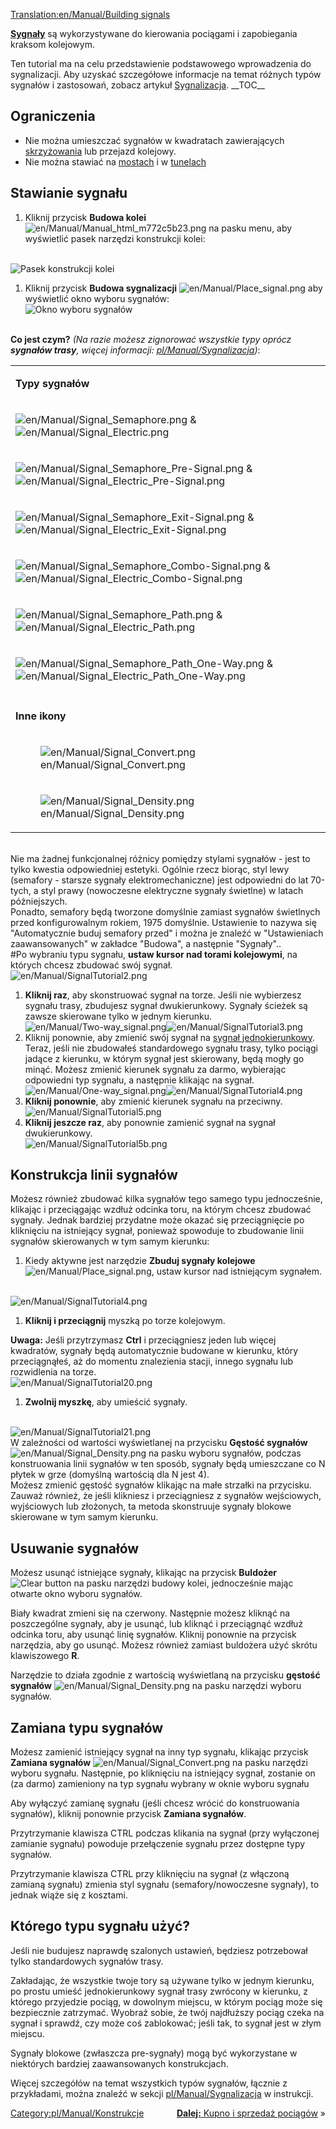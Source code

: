 [[Translation:en/Manual/Building signals]]
{{pl/Manual/Tutorial/Tutorial}}

'''[[pl/Manual/Sygnalizacja|Sygnały]]''' są wykorzystywane do kierowania pociągami i zapobiegania kraksom kolejowym.

Ten tutorial ma na celu przedstawienie podstawowego wprowadzenia do sygnalizacji. Aby uzyskać szczegółowe informacje na temat różnych typów sygnałów i zastosowań, zobacz  artykuł [[pl/Manual/Sygnalizacja|Sygnalizacja]].
__TOC__
== Ograniczenia ==
*Nie można umieszczać sygnałów w kwadratach zawierających [[pl/Community/Junctionary/Main Page|skrzyżowania]] lub przejazd kolejowy.
*Nie można stawiać na [[en/Manual/Bridges<!--pl/Manual/Mosty-->|mostach]] i w  [[en/Manual/Tunnels<!--pl/Manual/Tunele-->|tunelach]]

== Stawianie sygnału ==
#Kliknij przycisk '''Budowa kolei''' [[File:en/Manual/Manual html m772c5b23.png]] na pasku menu, aby wyświetlić pasek narzędzi konstrukcji kolei:
<br/>[[File:en/Manual/Railroad Construction.png|none|frame|Pasek konstrukcji kolei]]
#Kliknij przycisk '''Budowa sygnalizacji''' [[File:en/Manual/Place signal.png]] aby wyświetlić okno wyboru sygnałów:<br/>[[File:en/Manual/Signal Selection.png|none|frame|Okno wyboru sygnałów]]
<br/>'''Co jest czym?''' ''(Na razie możesz zignorować wszystkie typy oprócz '''sygnałów trasy''', więcej informacji: [[pl/Manual/Sygnalizacja]])'':
{|
|-
|colspan=2|'''Typy sygnałów'''
|-
|[[File:en/Manual/Signal Semaphore.png]] &amp; [[File:en/Manual/Signal Electric.png]]||[[pl/Manual/Sygnalizacja#sygnaly-bolokowe|Sygnał blokowy]]
|-
|[[File:en/Manual/Signal Semaphore Pre-Signal.png]] &amp; [[File:en/Manual/Signal Electric Pre-Signal.png]]||[[pl/Manual/Sygnalizacja#sygnalizator-wejsciowy|Pre-sygnał wejścia]]
|-
|[[File:en/Manual/Signal Semaphore Exit-Signal.png]] &amp; [[File:en/Manual/Signal Electric Exit-Signal.png]]||[[pl/Manual/Sygnalizacja#sygnalizator-wyjsciowy|Pre-sygnał wyjścia]]
|-
|[[File:en/Manual/Signal Semaphore Combo-Signal.png]] &amp; [[File:en/Manual/Signal Electric Combo-Signal.png]]||[[pl/Manual/Sygnalizacja#sygnalizator-zlozony|Pre-sygnał złożony]]
|-
|[[File:en/Manual/Signal Semaphore Path.png]] &amp; [[File:en/Manual/Signal Electric Path.png]]||[[pl/Manual/Sygnalizacja#sygnaly-trasy|Sygnał trasy]] (jest ignorowany przez pociąg jadący w drugim kierunku)
|-
|[[File:en/Manual/Signal Semaphore Path One-Way.png]] &amp; [[File:en/Manual/Signal Electric Path One-Way.png]]||[[pl/Manual/Sygnalizacja#sygnaly-trasy|Jednokierunkowy sygnał trasy]] (nie może być mijany w drugim kierunku)
|-
|-
|colspan=2|'''Inne ikony'''
|-
|[[File:en/Manual/Signal Convert.png]]||'''Zamiana sygnałów''' - patrz niżej
|-
|[[File:en/Manual/Signal Density.png]]||'''Gęstość sygnałów''' - patrz niżej
|}<br/>Nie ma żadnej funkcjonalnej różnicy pomiędzy stylami sygnałów - jest to tylko kwestia odpowiedniej estetyki. Ogólnie rzecz biorąc, styl lewy (semafory - starsze sygnały elektromechaniczne) jest odpowiedni do lat 70-tych, a styl prawy (nowoczesne elektryczne sygnały świetlne) w latach późniejszych.
<br/>Ponadto, semafory będą tworzone domyślnie zamiast sygnałów świetlnych przed konfigurowalnym rokiem, 1975 domyślnie. Ustawienie to nazywa się "Automatycznie buduj semafory przed" i można je znaleźć w "Ustawieniach zaawansowanych" w zakładce "Budowa", a następnie "Sygnały"..<br/>
#Po wybraniu typu sygnału, '''ustaw kursor nad torami kolejowymi''', na których chcesz zbudować swój sygnał.
<br/>[[File:en/Manual/SignalTutorial2.png|none|frame]]
#'''Kliknij raz''', aby skonstruować sygnał na torze. Jeśli nie wybierzesz sygnału trasy, zbudujesz sygnał dwukierunkowy. Sygnały ścieżek są zawsze skierowane tylko w jednym kierunku.<br/>[[File:en/Manual/Two-way signal.png|frame|left]][[File:en/Manual/SignalTutorial3.png|none|frame]]
#Kliknij ponownie, aby zmienić swój sygnał na [[pl/Manual/Sygnalizacja#sygnalizator-jednokierunkowy|sygnał jednokierunkowy]]. Teraz, jeśli nie zbudowałeś standardowego sygnału trasy, tylko pociągi jadące z kierunku, w którym sygnał jest skierowany, będą mogły go minąć. Możesz zmienić kierunek sygnału za darmo, wybierając odpowiedni typ sygnału, a następnie klikając na sygnał.<br/>[[File:en/Manual/One-way signal.png|frame|left]][[File:en/Manual/SignalTutorial4.png|none|frame]]
#'''Kliknij ponownie''', aby zmienić kierunek sygnału na przeciwny.<br/>[[File:en/Manual/SignalTutorial5.png|none|frame]]
#'''Kliknij jeszcze raz''', aby ponownie zamienić sygnał na sygnał dwukierunkowy.<br/>[[File:en/Manual/SignalTutorial5b.png|none|frame]]

== Konstrukcja linii sygnałów ==
Możesz również zbudować kilka sygnałów tego samego typu jednocześnie, klikając i przeciągając wzdłuż odcinka toru, na którym chcesz zbudować sygnały. Jednak bardziej przydatne może okazać się przeciągnięcie po kliknięciu na istniejący sygnał, ponieważ spowoduje to zbudowanie linii sygnałów skierowanych w tym samym kierunku:
#Kiedy aktywne jest narzędzie '''Zbuduj sygnały kolejowe''' [[File:en/Manual/Place signal.png]], ustaw kursor nad istniejącym sygnałem.
<br/>[[File:en/Manual/SignalTutorial4.png|none|frame]]
#'''Kliknij i przeciągnij''' myszką po torze kolejowym.<br/>
'''Uwaga:''' Jeśli przytrzymasz '''Ctrl''' i przeciągniesz jeden lub więcej kwadratów, sygnały będą automatycznie budowane w kierunku, który przeciągnąłeś, aż do momentu znalezienia stacji, innego sygnału lub rozwidlenia na torze.<br/>[[File:en/Manual/SignalTutorial20.png|none|frame]]
#'''Zwolnij myszkę''', aby umieścić sygnały.
<br/>[[File:en/Manual/SignalTutorial21.png|none|frame]]
<br/>W zależności od wartości wyświetlanej na przycisku '''Gęstość sygnałów''' [[File:en/Manual/Signal Density.png]] na pasku wyboru sygnałów, podczas konstruowania linii sygnałów w ten sposób, sygnały będą umieszczane co N płytek w grze (domyślną wartością dla N jest 4).
<br/>Możesz zmienić gęstość sygnałów klikając na małe strzałki na przycisku. Zauważ również, że jeśli klikniesz i przeciągniesz z sygnałów wejściowych, wyjściowych lub złożonych, ta metoda skonstruuje sygnały blokowe skierowane w tym samym kierunku. 

== Usuwanie sygnałów ==
Możesz usunąć istniejące sygnały, klikając na przycisk '''Buldożer''' [[File:en/Manual/Toggle clear active.png|Clear button]] na pasku narzędzi budowy kolei, jednocześnie mając otwarte okno wyboru sygnałów.

Biały kwadrat zmieni się na czerwony. Następnie możesz kliknąć na poszczególne sygnały, aby je usunąć, lub kliknąć i przeciągnąć wzdłuż odcinka toru, aby usunąć linię sygnałów. Kliknij ponownie na przycisk narzędzia, aby go usunąć. Możesz również zamiast buldożera użyć skrótu klawiszowego '''R'''.

Narzędzie to działa zgodnie z wartością wyświetlaną na przycisku '''gęstość sygnałów''' [[File:en/Manual/Signal Density.png]] na pasku narzędzi wyboru sygnałów.

== Zamiana typu sygnałów ==
Możesz zamienić istniejący sygnał na inny typ sygnału, klikając przycisk '''Zamiana sygnałów''' [[File:en/Manual/Signal Convert.png]] na pasku narzędzi wyboru sygnału. Następnie, po kliknięciu na istniejący sygnał, zostanie on (za darmo) zamieniony na typ sygnału wybrany w oknie wyboru sygnału

Aby wyłączyć zamianę sygnału (jeśli chcesz wrócić do konstruowania sygnałów), kliknij ponownie przycisk '''Zamiana sygnałów'''.

Przytrzymanie klawisza CTRL podczas klikania na sygnał (przy wyłączonej zamianie sygnału) powoduje przełączenie sygnału przez dostępne typy sygnałów.

Przytrzymanie klawisza CTRL przy kliknięciu na sygnał (z włączoną zamianą sygnału) zmienia styl sygnału (semafory/nowoczesne sygnały), to jednak wiąże się z kosztami.

== Którego typu sygnału użyć? ==
Jeśli nie budujesz naprawdę szalonych ustawień, będziesz potrzebował tylko standardowych sygnałów trasy.

Zakładając, że wszystkie twoje tory są używane tylko w jednym kierunku, po prostu umieść jednokierunkowy sygnał trasy zwrócony w kierunku, z którego przyjedzie pociąg, w dowolnym miejscu, w którym pociąg może się bezpiecznie zatrzymać. Wyobraź sobie, że twój najdłuższy pociąg czeka na sygnał i sprawdź, czy może coś zablokować; jeśli tak, to sygnał jest w złym miejscu.

Sygnały blokowe (zwłaszcza pre-sygnały) mogą być wykorzystane w niektórych bardziej zaawansowanych konstrukcjach.

Więcej szczegółów na temat wszystkich typów sygnałów, łącznie z przykładami, można znaleźć w sekcji [[pl/Manual/Sygnalizacja]] w instrukcji.

<span style="float: right">[[en/Manual/Buying trains<!--pl/Manual/Kupno pociągów-->|'''Dalej:''' Kupno i sprzedaż pociągów]] &raquo;</span>

[[Category:pl/Manual/Konstrukcje]]